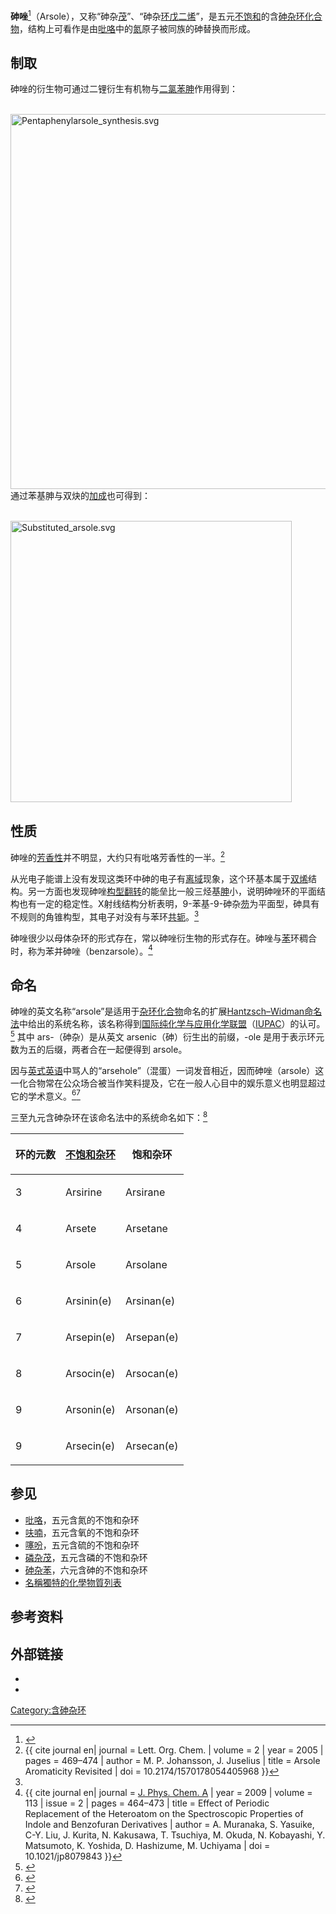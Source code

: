 {{Chembox
| NameEn = Arsole
| ImageFileL1 = Arsole.png
| ImageSizeL1 = 100px
| ImageFileR1 = Arsole-3D-vdW.png
| ImageSizeR1 = 100px
| IUPACName = 
| OtherNames = 砷杂茂、砷杂环戊二烯
| Section1 = {{Chembox Identifiers
| CASNo = 287-77-4
| CASNo_Ref = {{cascite|correct|??}}
|  PubChem  =  
|  SMILES  = C1=CC=CAs1 |  ChemSpiderID  =  16787685
|  ChemSpiderID_Ref  = {{chemspidercite|correct|chemspider}}|  ChEBI_Ref  = {{ebicite|correct|EBI}}|  ChEBI  =  33131
|  SMILES1  =  [AsH]1C=CC=C1
|  StdInChI  =  1S/C4H5As/c1-2-4-5-3-1/h1-5H
|  StdInChI_Ref  = {{stdinchicite|correct|chemspider}}|  InChI  =  1/C4H5As/c1-2-4-5-3-1/h1-5H
|  StdInChIKey  =  NXHAKHHKDBVHPV-UHFFFAOYSA-N
|  StdInChIKey_Ref  = {{stdinchicite|correct|chemspider}}|  InChIKey  =  NXHAKHHKDBVHPV-UHFFFAOYAK
}}
| Section2 = {{Chembox Properties
| Formula = C<sub>4</sub>H<sub>5</sub>As
| MolarMass = 128.00 
| Appearance = 
| Density = 
| MeltingPt = 
| BoilingPt = 
| Solubility = }}
| Section3 = {{Chembox Hazards
| MainHazards = }}
}}

'''砷唑'''<ref name="无机化学丛书">{{cite book|title=《无机化学丛书》第十五卷：有机金属化合物、生物无机化学|pages=37–38|author=王积涛|isbn=7-03-002238-6|location=北京|publisher=科学出版社|date=1991年11月}}</ref>（Arsole），又称“砷杂[[茂|茂]]”、“砷杂[[环戊二烯|环戊二烯]]”，是五元[[不饱和化合物|不饱和]]的含[[砷|砷]][[杂环化合物|杂环化合物]]，结构上可看作是由[[吡咯|吡咯]]中的[[氮|氮]]原子被同族的砷替换而形成。

==制取==
砷唑的衍生物可通过二锂衍生有机物与[[二氯苯胂|二氯苯胂]]作用得到：

<br />
[[File:Pentaphenylarsole_synthesis.svg|600px]]
<br />

通过苯基胂与双炔的[[加成|加成]]也可得到：

<br />
[[File:Substituted_arsole.svg|450px]]

==性质==
砷唑的[[芳香性|芳香性]]并不明显，大约只有吡咯芳香性的一半。<ref>{{ cite journal en| journal = Lett. Org. Chem. | volume = 2 | year = 2005 | pages = 469–474 | author = M. P. Johansson, J. Juselius | title = Arsole Aromaticity Revisited | doi = 10.2174/1570178054405968 }}</ref>

从光电子能谱上没有发现这类环中砷的电子有[[离域|离域]]现象，这个环基本属于[[双烯|双烯]]结构。另一方面也发现砷唑[[构型翻转|构型翻转]]的能垒比一般三烃基[[胂|胂]]小，说明砷唑环的平面结构也有一定的稳定性。X射线结构分析表明，9-苯基-9-砷杂[[芴|芴]]为平面型，砷具有不规则的角锥构型，其电子对没有与苯环[[共轭结构|共轭]]。<ref name="无机化学丛书" />

砷唑很少以母体杂环的形式存在，常以砷唑衍生物的形式存在。砷唑与[[苯|苯]]环稠合时，称为苯并砷唑（benzarsole）。<ref>{{ cite journal en| journal = [[J._Phys._Chem._A|J. Phys. Chem. A]] | year = 2009 | volume = 113 | issue = 2 | pages = 464–473 | title = Effect of Periodic Replacement of the Heteroatom on the Spectroscopic Properties of Indole and Benzofuran Derivatives | author = A. Muranaka, S. Yasuike, C-Y. Liu, J. Kurita, N. Kakusawa, T. Tsuchiya, M. Okuda, N. Kobayashi, Y. Matsumoto, K. Yoshida, D. Hashizume, M. Uchiyama  | doi = 10.1021/jp8079843 }}</ref>

==命名==
砷唑的英文名称“arsole”是适用于[[杂环化合物|杂环化合物]]命名的扩展[[Hantzsch–Widman命名法|Hantzsch–Widman命名法]]中给出的系统名称，该名称得到[[国际纯化学与应用化学联盟|国际纯化学与应用化学联盟]]（[[IUPAC|IUPAC]]）的认可。<ref>{{cite web|url=http://www.chem.qmul.ac.uk/iupac/hetero/HW.html|title=Revision of the Extended Hantzsch-Widman System of Nomenclature for Heteromonocycles|publisher=IUPAC|accessdate=2008-09-29|archive-date=2017-09-08|archive-url=https://web.archive.org/web/20170908125656/http://www.chem.qmul.ac.uk/iupac/hetero/HW.html|dead-url=no}}</ref> 其中 ars-（砷杂）是从英文 arsenic（砷）衍生出的前缀，-ole 是用于表示环元数为五的后缀，两者合在一起便得到 arsole。

因与[[英式英语|英式英语]]中骂人的“arsehole”（混蛋）一词发音相近，因而砷唑（arsole）这一化合物常在公众场合被当作笑料提及，它在一般人心目中的娱乐意义也明显超过它的学术意义。<ref>{{cite book en|author=Richard Watson Todd|title=Much Ado about English: Up and Down the Bizarre Byways of a Fascinating Language|publisher=Nicholas Brealey Publishing|year=2007|isbn=9781857883725|pages=138|url=http://books.google.co.uk/books?id=zb-ISQHfz70C&pg=PA138&dq=arsole&lr=&as_brr=3&sig=ACfU3U3WO5KigpEKoVc5I1EfEFMv4J1Z5Q#PPA138,M1}}</ref><ref>{{cite book en|author=Paul W May|title=Molecules with Silly or Unusual Names|publisher=Imperial College Press|year=2008|isbn=978-1-84816-207-5|url=http://www.chm.bris.ac.uk/sillymolecules/sillymols.htm|access-date=2009-09-06|archive-date=2009-09-07|archive-url=https://web.archive.org/web/20090907132040/http://www.chm.bris.ac.uk/sillymolecules/sillymols.htm|dead-url=no}}</ref>

三至九元含砷杂环在该命名法中的系统命名如下：<ref>{{cite book en|author=Nicholas C. Norman|title=Chemistry of Arsenic, Antimony and Bismuth|publisher=Springer|year=1998|isbn=9780751403893|pages=235|url=http://books.google.co.uk/books?id=vVhpurkfeN4C&pg=PA235&dq=Arsolane&lr=&as_brr=3&sig=ACfU3U2_RfTkY7LyEAX6aqEiB1dZFhEZqw#PPA235,M1|access-date=2009-09-06|archive-date=2020-01-19|archive-url=https://web.archive.org/web/20200119103739/https://books.google.co.uk/books?id=vVhpurkfeN4C&pg=PA235&dq=Arsolane&lr=&as_brr=3&sig=ACfU3U2_RfTkY7LyEAX6aqEiB1dZFhEZqw&hl=en#PPA235,M1|dead-url=no}}</ref>

{|align="center" style="width:75%; height:200px; text-align:center" border="1" cellpadding="5" cellspacing="0"
|-
!环的元数 !! [[不饱和化合物|不饱和杂环]] !! 饱和杂环
|-
|3 || Arsirine || Arsirane
|-
|4 || Arsete || Arsetane
|-
|5 || Arsole || Arsolane
|-
|6 || Arsinin(e) || Arsinan(e)
|-
|7 || Arsepin(e) || Arsepan(e)
|-
|8 || Arsocin(e) || Arsocan(e)
|-
|9 || Arsonin(e) || Arsonan(e)
|-
|9 || Arsecin(e) || Arsecan(e)
|}

== 参见 ==
* [[吡咯|吡咯]]，五元含氮的不饱和杂环
* [[呋喃|呋喃]]，五元含氧的不饱和杂环
* [[噻吩|噻吩]]，五元含硫的不饱和杂环
* [[磷杂茂|磷杂茂]]，五元含磷的不饱和杂环
* [[砷杂苯|砷杂苯]]，六元含砷的不饱和杂环
* [[名稱獨特的化學物質列表|名稱獨特的化學物質列表]]

==参考资料==
{{reflist|2}}

== 外部链接==
* {{cite web | url = http://www.chm.bris.ac.uk/sillymolecules/sillymols.htm | title = Molecules with silly names | author = Paul May | publisher = University of Bristol | accessdate = 2009-09-06 | archive-date = 2009-09-07 | archive-url = https://web.archive.org/web/20090907132040/http://www.chm.bris.ac.uk/sillymolecules/sillymols.htm | dead-url = no }}
* {{cite journal en| title = Untersuchungen zur Chemie der Arsole 1,1-dichlor-1-R-λ5-arsole-1-chlorarsole 2,2′,5,5′-tetraphenyldiarsolyl (''Studies on the chemistry of arsoles'') | author = G. Märkl and H. Hauptmann | journal = J. Organomet. Chem. | volume = 248 | issue = 3 | pages = 269–285 | date = 1983-06-14 | doi = 10.1016/S0022-328X(00)98709-6}}

[[Category:含砷杂环|Category:含砷杂环]]